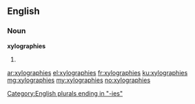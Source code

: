 ==English==

===Noun===
'''xylographies'''

# {{plural of|[[xylography]]}}

[[Category:English plurals ending in "-ies"]]

[[ar:xylographies]]
[[el:xylographies]]
[[fr:xylographies]]
[[ku:xylographies]]
[[mg:xylographies]]
[[my:xylographies]]
[[no:xylographies]]